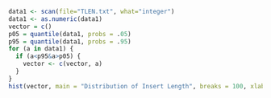 ```r
data1 <- scan(file="TLEN.txt", what="integer")
data1 <- as.numeric(data1)
vector = c()
p05 = quantile(data1, probs = .05)
p95 = quantile(data1, probs = .95)
for (a in data1) {
  if (a<p95&a>p05) {
    vector <- c(vector, a)
  }
}
hist(vector, main = "Distribution of Insert Length", breaks = 100, xlab = "Insert Length (bp)", xlim = c(0, 500))
```







